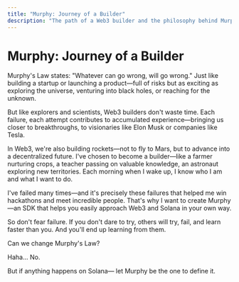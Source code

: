 ```yaml
---
title: "Murphy: Journey of a Builder"
description: "The path of a Web3 builder and the philosophy behind Murphy"
---
```


# Murphy: Journey of a Builder

Murphy's Law states: "Whatever can go wrong, will go wrong."
Just like building a startup or launching a product—full of risks but as exciting as exploring the universe, venturing into black holes, or reaching for the unknown.

But like explorers and scientists, Web3 builders don't waste time. Each failure, each attempt contributes to accumulated experience—bringing us closer to breakthroughs, to visionaries like Elon Musk or companies like Tesla.

In Web3, we're also building rockets—not to fly to Mars, but to advance into a decentralized future.
I've chosen to become a builder—like a farmer nurturing crops, a teacher passing on valuable knowledge, an astronaut exploring new territories. Each morning when I wake up, I know who I am and what I want to do.

I've failed many times—and it's precisely these failures that helped me win hackathons and meet incredible people. That's why I want to create Murphy—an SDK that helps you easily approach Web3 and Solana in your own way.

So don't fear failure. If you don't dare to try, others will try, fail, and learn faster than you. And you'll end up learning from them.

Can we change Murphy's Law?

Haha... No.

But if anything happens on Solana—
let Murphy be the one to define it. 